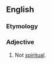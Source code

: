 ==English==
===Etymology===
{{prefix|en|non|spiritual}}
===Adjective===
{{en-adj|-}}

# Not [[spiritual]].
